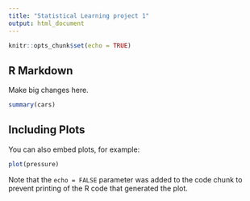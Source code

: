---
title: "Statistical Learning project 1"
output: html_document
---

```{r setup, include=FALSE}
knitr::opts_chunk$set(echo = TRUE)
```

## R Markdown

Make big changes here. 

```{r cars}
summary(cars)
```

## Including Plots

You can also embed plots, for example:

```{r pressure, echo=FALSE}
plot(pressure)
```

Note that the `echo = FALSE` parameter was added to the code chunk to prevent printing of the R code that generated the plot.
